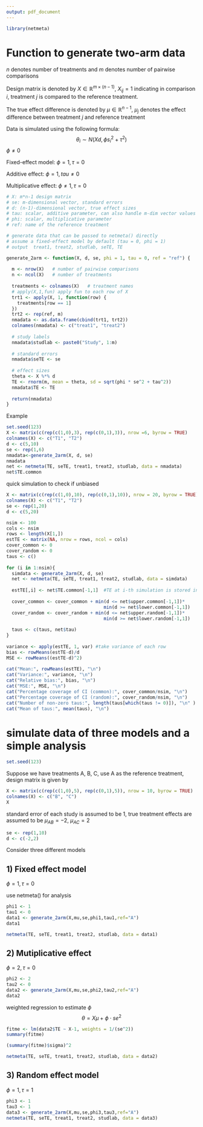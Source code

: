 ```yaml
---
output: pdf_document
---
```

```r
library(netmeta)
```

# Function to generate two-arm data
$n$ denotes number of treatments and $m$ denotes number of pairwise comparisons

Design matrix is denoted by $X\in\mathbb{R}^{m\times (n-1)}$, $X_{ij}=1$ indicating in comparison $i$, treatment $j$ is compared to the reference treatment.

The true effect difference is denoted by $\mu\in\mathbb{R}^{n-1}$, $\mu_j$ denotes the effect difference between treatment $j$ and reference treatment

Data is simulated using the following formula:
$$\theta_i\sim N(Xd, \phi s_i^2 + \tau^2)$$
$\phi\neq0$

Fixed-effect model: $\phi=1,\tau=0$

Additive effect: $\phi=1, tau\neq 0$

Multiplicative effect: $\phi\neq 1, \tau=0$

```r
# X: m*n-1 design matrix
# se: m-dimensional vector, standard errors
# d: (n-1)-dimensional vector, true effect sizes
# tau: scalar, additive parameter, can also handle m-dim vector values
# phi: scalar, multiplicative parameter
# ref: name of the reference treatment

# generate data that can be passed to netmeta() directly
# assume a fixed-effect model by default (tau = 0, phi = 1)
# output  treat1, treat2, studlab, seTE, TE

generate_2arm <- function(X, d, se, phi = 1, tau = 0, ref = "ref") {
  
  m <- nrow(X)   # number of pairwise comparisons
  n <- ncol(X)   # number of treatments
  
  treatments <- colnames(X)   # treatment names
  # apply(X,1,fun) apply fun to each row of X
  trt1 <- apply(X, 1, function(row) {
    treatments[row == 1]
  })
  trt2 <- rep(ref, m)
  nmadata <- as.data.frame(cbind(trt1, trt2))
  colnames(nmadata) <- c("treat1", "treat2")
  
  # study labels
  nmadata$studlab <- paste0("Study", 1:m)
  
  # standard errors 
  nmadata$seTE <- se
  
  # effect sizes
  theta <- X %*% d
  TE <- rnorm(m, mean = theta, sd = sqrt(phi * se^2 + tau^2))
  nmadata$TE <- TE
  
  return(nmadata)
}
```

Example
```r
set.seed(123)
X <- matrix(c(rep(c(1,0),3), rep(c(0,1),3)), nrow =6, byrow = TRUE)
colnames(X) <- c("T1", "T2")
d <- c(5,10)
se <- rep(1,6)
nmadata<-generate_2arm(X, d, se)
nmadata
net <- netmeta(TE, seTE, treat1, treat2, studlab, data = nmadata)
net$TE.common
```

quick simulation to check if unbiased
```r
X <- matrix(c(rep(c(1,0),10), rep(c(0,1),10)), nrow = 20, byrow = TRUE)
colnames(X) <- c("T1", "T2")
se <- rep(1,20)
d <- c(5,20)

nsim <- 100
cols <- nsim
rows <- length(X[1,])
estTE <- matrix(NA, nrow = rows, ncol = cols)
cover_common <- 0
cover_random <- 0
taus <- c()
  
for (i in 1:nsim){
  simdata <- generate_2arm(X, d, se)
  net <- netmeta(TE, seTE, treat1, treat2, studlab, data = simdata)
  
  estTE[,i] <- net$TE.common[-1,1]  #TE at i-th simulation is stored in the i-th column
    
  cover_common <- cover_common + min(d <= net$upper.common[-1,1])* 
                                    min(d >= net$lower.common[-1,1])
  cover_random <- cover_random + min(d <= net$upper.random[-1,1])* 
                                    min(d >= net$lower.random[-1,1])
    
  taus <- c(taus, net$tau)
}
  
variance <- apply(estTE, 1, var) #take variance of each row
bias <- rowMeans(estTE-d)/d
MSE <- rowMeans((estTE-d)^2)
  
cat("Mean:", rowMeans(estTE), "\n")
cat("Variance:", variance, "\n")
cat("Relative bias:", bias, "\n")
cat("MSE:", MSE, "\n")
cat("Percentage coverage of CI (common):", cover_common/nsim, "\n")
cat("Percentage coverage of CI (random):", cover_random/nsim, "\n")
cat("Number of non-zero taus:", length(taus[which(taus != 0)]), "\n" )
cat("Mean of taus:", mean(taus), "\n")
```



\newpage
# simulate data of three models and a simple analysis
```r
set.seed(123)
```

Suppose we have treatments A, B, C, use A as the reference treatment, design matrix is given by 
```r
X <- matrix(c(rep(c(1,0),5), rep(c(0,1),5)), nrow = 10, byrow = TRUE)
colnames(X) <- c("B", "C")
X
```
standard error of each study is assumed to be 1, true treatment effects are assumed to be $\mu_{AB}=-2$, $\mu_{AC}=2$
```r
se <- rep(1,10)
d <- c(-2,2)
```

Consider three different models

## 1) Fixed effect model
$\phi=1, \tau=0$

use netmeta() for analysis
```r
phi1 <- 1
tau1 <- 0
data1 <- generate_2arm(X,mu,se,phi1,tau1,ref="A")
data1
```

```r
netmeta(TE, seTE, treat1, treat2, studlab, data = data1)
```

## 2) Mutiplicative effect
$\phi=2, \tau=0$
```r
phi2 <- 2
tau2 <- 0
data2 <- generate_2arm(X,mu,se,phi2,tau2,ref="A")
data2
```
weighted regression to estimate $\phi$
$$\theta = X\mu+\phi\cdot se^2$$
```r
fitme <- lm(data2$TE ~ X-1, weights = 1/(se^2))
summary(fitme)
```
```r
(summary(fitme)$sigma)^2
```

```r
netmeta(TE, seTE, treat1, treat2, studlab, data = data2)
```

## 3) Random effect model 
$\phi=1, \tau=1$
```r
phi3 <- 1
tau3 <- 1
data3 <- generate_2arm(X,mu,se,phi3,tau3,ref="A")
netmeta(TE, seTE, treat1, treat2, studlab, data = data3)
```



